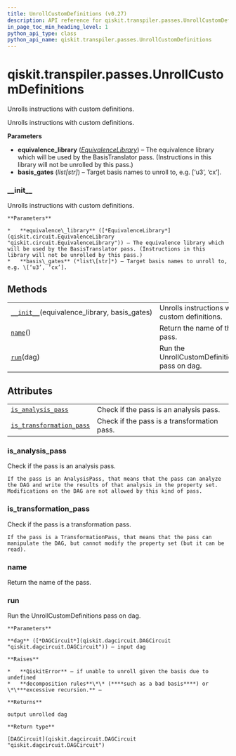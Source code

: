 ```yaml
---
title: UnrollCustomDefinitions (v0.27)
description: API reference for qiskit.transpiler.passes.UnrollCustomDefinitions in qiskit v0.27
in_page_toc_min_heading_level: 1
python_api_type: class
python_api_name: qiskit.transpiler.passes.UnrollCustomDefinitions
---
```


<span id="qiskit-transpiler-passes-unrollcustomdefinitions" />

# qiskit.transpiler.passes.UnrollCustomDefinitions

<Class id="qiskit.transpiler.passes.UnrollCustomDefinitions" isDedicatedPage={true} github="https://github.com/qiskit/qiskit/tree/stable/0.17/qiskit/transpiler/passes/basis/unroll_custom_definitions.py" signature="UnrollCustomDefinitions(*args, **kwargs)" modifiers="class">
  Unrolls instructions with custom definitions.

  Unrolls instructions with custom definitions.

  **Parameters**

  *   **equivalence\_library** ([*EquivalenceLibrary*](qiskit.circuit.EquivalenceLibrary "qiskit.circuit.EquivalenceLibrary")) – The equivalence library which will be used by the BasisTranslator pass. (Instructions in this library will not be unrolled by this pass.)
  *   **basis\_gates** (*list\[str]*) – Target basis names to unroll to, e.g. \[‘u3’, ‘cx’].

  ### \_\_init\_\_

  <Function id="qiskit.transpiler.passes.UnrollCustomDefinitions.__init__" signature="__init__(equivalence_library, basis_gates)">
    Unrolls instructions with custom definitions.

    **Parameters**

    *   **equivalence\_library** ([*EquivalenceLibrary*](qiskit.circuit.EquivalenceLibrary "qiskit.circuit.EquivalenceLibrary")) – The equivalence library which will be used by the BasisTranslator pass. (Instructions in this library will not be unrolled by this pass.)
    *   **basis\_gates** (*list\[str]*) – Target basis names to unroll to, e.g. \[‘u3’, ‘cx’].
  </Function>

  ## Methods

  |                                                                                                                                                                          |                                               |
  | ------------------------------------------------------------------------------------------------------------------------------------------------------------------------ | --------------------------------------------- |
  | [`__init__`](#qiskit.transpiler.passes.UnrollCustomDefinitions.__init__ "qiskit.transpiler.passes.UnrollCustomDefinitions.__init__")(equivalence\_library, basis\_gates) | Unrolls instructions with custom definitions. |
  | [`name`](#qiskit.transpiler.passes.UnrollCustomDefinitions.name "qiskit.transpiler.passes.UnrollCustomDefinitions.name")()                                               | Return the name of the pass.                  |
  | [`run`](#qiskit.transpiler.passes.UnrollCustomDefinitions.run "qiskit.transpiler.passes.UnrollCustomDefinitions.run")(dag)                                               | Run the UnrollCustomDefinitions pass on dag.  |

  ## Attributes

  |                                                                                                                                                                                |                                             |
  | ------------------------------------------------------------------------------------------------------------------------------------------------------------------------------ | ------------------------------------------- |
  | [`is_analysis_pass`](#qiskit.transpiler.passes.UnrollCustomDefinitions.is_analysis_pass "qiskit.transpiler.passes.UnrollCustomDefinitions.is_analysis_pass")                   | Check if the pass is an analysis pass.      |
  | [`is_transformation_pass`](#qiskit.transpiler.passes.UnrollCustomDefinitions.is_transformation_pass "qiskit.transpiler.passes.UnrollCustomDefinitions.is_transformation_pass") | Check if the pass is a transformation pass. |

  ### is\_analysis\_pass

  <Attribute id="qiskit.transpiler.passes.UnrollCustomDefinitions.is_analysis_pass">
    Check if the pass is an analysis pass.

    If the pass is an AnalysisPass, that means that the pass can analyze the DAG and write the results of that analysis in the property set. Modifications on the DAG are not allowed by this kind of pass.
  </Attribute>

  ### is\_transformation\_pass

  <Attribute id="qiskit.transpiler.passes.UnrollCustomDefinitions.is_transformation_pass">
    Check if the pass is a transformation pass.

    If the pass is a TransformationPass, that means that the pass can manipulate the DAG, but cannot modify the property set (but it can be read).
  </Attribute>

  ### name

  <Function id="qiskit.transpiler.passes.UnrollCustomDefinitions.name" signature="name()">
    Return the name of the pass.
  </Function>

  ### run

  <Function id="qiskit.transpiler.passes.UnrollCustomDefinitions.run" signature="run(dag)">
    Run the UnrollCustomDefinitions pass on dag.

    **Parameters**

    **dag** ([*DAGCircuit*](qiskit.dagcircuit.DAGCircuit "qiskit.dagcircuit.DAGCircuit")) – input dag

    **Raises**

    *   **QiskitError** – if unable to unroll given the basis due to undefined
    *   **decomposition rules**\*\* (****such as a bad basis****) or \*\***excessive recursion.** –

    **Returns**

    output unrolled dag

    **Return type**

    [DAGCircuit](qiskit.dagcircuit.DAGCircuit "qiskit.dagcircuit.DAGCircuit")
  </Function>
</Class>


